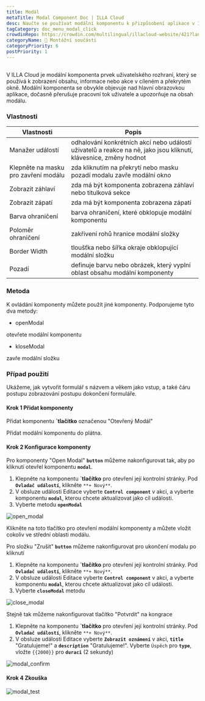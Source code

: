```yaml
---
title: Modál
metaTitle: Modal Component Doc | ILLA Cloud
desc: Naučte se používat modální komponentu k přizpůsobení aplikace v ILLA Cloudu.
tagCategory: doc_menu_modal_click
crowdinRepo: https://crowdin.com/multilingual/illacloud-website/421?languages=cs&filter=basic&value=0
categoryName: 🧬 Montážní součásti
categoryPriority: 6
postPriority: 1
---
```


## <h2 hidden>Co je modál?</h2>

V ILLA Cloud je modální komponenta prvek uživatelského rozhraní, který se používá k zobrazení obsahu, informace nebo akce v cíleném a překrytém okně. Modální komponenta se obvykle objevuje nad hlavní obrazovkou aplikace, dočasně přerušuje pracovní tok uživatele a upozorňuje na obsah modálu.

### Vlastnosti

| Vlastnosti                           | Popis                                                                                                            |
| ------------------------------------ | ---------------------------------------------------------------------------------------------------------------- |
| Manažer událostí                     | odhalování konkrétních akcí nebo událostí uživatelů a reakce na ně, jako jsou kliknutí, klávesnice, změny hodnot |
| Klepněte na masku pro zavření modálu | zda kliknutím na překrytí nebo masku pozadí modalu zavře modální okno                                            |
| Zobrazit záhlaví                     | zda má být komponenta zobrazena záhlaví nebo titulková sekce                                                     |
| Zobrazit zápatí                      | zda má být komponenta zobrazena zápatí                                                                           |
| Barva ohraničení                     | barva ohraničení, které obklopuje modální komponentu                                                             |
| Poloměr ohraničení                   | zakřivení rohů hranice modální složky                                                                            |
| Border Width                         | tloušťka nebo šířka okraje obklopující modální složku                                                            |
| Pozadí                               | definuje barvu nebo obrázek, který vyplní oblast obsahu modální komponenty                                       |

### Metoda

K ovládání komponenty můžete použít jiné komponenty. Podporujeme tyto dva metody:

-   openModal

otevřete modální komponentu

-   kloseModal

zavře modální složku

### Případ použití

Ukážeme, jak vytvořit formulář s názvem a věkem jako vstup, a také čáru postupu zobrazování postupu dokončení formuláře.

#### Krok 1 Přidat komponenty

Přidat komponentu **\`tlačítko** označenou "Otevřený Modál"

Přidat modální komponentu do plátna.

#### Krok 2 Konfigurace komponenty

Pro komponenty "Open Modal" **`button`** můžeme nakonfigurovat tak, aby po kliknutí otevřel komponentu **`modal`**.

1.  Klepněte na komponentu **\`tlačítko** pro otevření její kontrolní stránky. Pod **`Ovladač událostí`**, klikněte `**+ Nový**`.
2.  V obsluze události Editace vyberte **`Control component`** v akci, a vyberte komponentu **`modal`**, kterou chcete aktualizovat jako cíl události.
3.  Vyberte metodu **`openModal`**

![open_modal](https://cdn.illacloud.com/official-website/img/docs/open_modal.jpg)

Klikněte na toto tlačítko pro otevření modální komponenty a můžete vložit cokoliv ve střední oblasti modálu.

Pro složku "Zrušit" **`button`** můžeme nakonfigurovat pro ukončení modalu po kliknutí

1.  Klepněte na komponentu **\`tlačítko** pro otevření její kontrolní stránky. Pod **`Ovladač událostí`**, klikněte `**+ Nový**`.
2.  V obsluze události Editace vyberte **`Control component`** v akci, a vyberte komponentu **`modal`**, kterou chcete aktualizovat jako cíl události.
3.  Vyberte **`closeModal`** metodu

![close_modal](https://cdn.illacloud.com/official-website/img/docs/close_modal.jpg)

Stejně tak můžeme nakonfigurovat tlačítko "Potvrdit" na kongrace

1.  Klepněte na komponentu **\`tlačítko** pro otevření její kontrolní stránky. Pod **`Ovladač událostí`**, klikněte `**+ Nový**`.
2.  V obsluze události Editace vyberte **`Zobrazit oznámení`** v akci, **`title`** "Gratulujeme!" a **`description`** "Gratulujeme!". Vyberte `Úspěch` pro **`type`**, vložte `{{2000}}` pro **`duraci`** (2 sekundy)

![modal_confirm](https://cdn.illacloud.com/official-website/img/docs/modal_confirm.jpg)

#### Krok 4 Zkouška

![modal_test](https://cdn.illacloud.com/official-website/img/docs/modal_test.gif)

